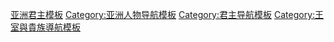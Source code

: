 [[Category:亚洲君主模板|]]
[[Category:亚洲人物导航模板|Category:亚洲人物导航模板]]
[[Category:君主导航模板|Category:君主导航模板]]
[[Category:王室與貴族導航模板|Category:王室與貴族導航模板]]